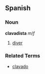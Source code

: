 == Spanish ==
=== Noun ===
'''clavadista''' ''m''/''f''
# [[diver]]

=== Related Terms ===
*[[clavado]]